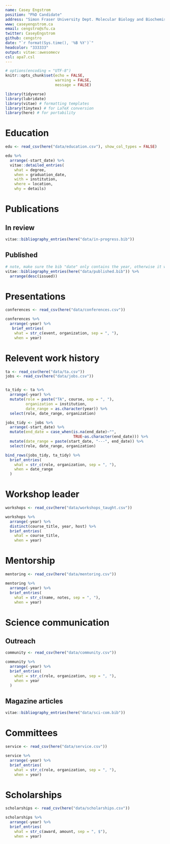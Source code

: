 ```yaml
---
name: Casey Engstrom
position: "PhD Candidate"
address: "Simon Fraser University Dept. Molecular Biology and Biochemistry"
www: caseyengstrom.ca
email: cengstro@sfu.ca
twitter: CaseyEngstrom
github: cengstro
date: "`r format(Sys.time(), '%B %Y')`"
headcolor: "333333"
output: vitae::awesomecv
csl: apa7.csl
---
```


<!-- 
To do:
- format
  - remove line breaks
- pubs
  - format same as rest of document, with year on the left
-->



```r
# options(encoding = "UTF-8")
knitr::opts_chunk$set(echo = FALSE, 
                      warning = FALSE,
                      message = FALSE)

library(tidyverse)
library(lubridate)
library(vitae) # formatting templates
library(tinytex) # for LaTeX conversion
library(here) # for portability
```


# Education 

```r
edu <- read_csv(here("data/education.csv"), show_col_types = FALSE)

edu %>% 
  arrange(-start_date) %>% 
  vitae::detailed_entries(
    what = degree, 
    when = graduation_date, 
    with = institution, 
    where = location, 
    why = details)
```


# Publications

<!-- I made folders for my publications in Zotero, and exported as Better Bibtex. (Check export settings in preferences) -->
## In review
```r
vitae::bibliography_entries(here("data/in-progress.bib"))
```


## Published
```r
# note, make sure the bib "date" only contains the year, otherwise it wont sort properly
vitae::bibliography_entries(here("data/published.bib")) %>%
  arrange(desc(issued))
```

<!-- \pagebreak -->

# Presentations

```r
conferences <- read_csv(here("data/conferences.csv"))

conferences %>% 
  arrange(-year) %>%
   brief_entries(
    what = str_c(event, organization, sep = ", "), 
    when = year)
```


# Relevent work history

```r
ta <- read_csv(here("data/ta.csv"))
jobs <- read_csv(here("data/jobs.csv"))


ta_tidy <- ta %>% 
  arrange(-year) %>% 
  mutate(role = paste("TA", course, sep = ", "), 
         organization = institution, 
         date_range = as.character(year)) %>% 
  select(role, date_range, organization)

jobs_tidy <- jobs %>% 
  arrange(-start_date) %>% 
  mutate(end_date = case_when(is.na(end_date)~"", 
                              TRUE~as.character(end_date))) %>% 
  mutate(date_range = paste(start_date, "---", end_date)) %>% 
  select(role, date_range, organization)

bind_rows(jobs_tidy, ta_tidy) %>% 
  brief_entries(
    what = str_c(role, organization, sep = ", "),
    when = date_range
  )
```

# Workshop leader

```r
workshops <- read_csv(here("data/workshops_taught.csv"))

workshops %>% 
  arrange(-year) %>% 
  distinct(course_title, year, host) %>% 
  brief_entries(
    what = course_title, 
    when = year)
```

# Mentorship

```r
mentoring <- read_csv(here("data/mentoring.csv"))

mentoring %>% 
  arrange(-year) %>% 
  brief_entries(
    what = str_c(name, notes, sep = ", "), 
    when = year)
```


# Science communication

## Outreach
```r
community <- read_csv(here("data/community.csv"))

community %>% 
  arrange(-year) %>% 
  brief_entries(
    what = str_c(role, organization, sep = ", "),
    when = year
  )

```


## Magazine articles

```r

vitae::bibliography_entries(here("data/sci-com.bib"))

```

# Committees

```r
service <- read_csv(here("data/service.csv"))

service %>% 
  arrange(-year) %>% 
  brief_entries(
    what = str_c(role, organization, sep = ", "),
    when = year)
```

# Scholarships

```r
scholarships <- read_csv(here("data/scholarships.csv"))

scholarships %>%
  arrange(-year) %>% 
  brief_entries(
    what = str_c(award, amount, sep = ", $"), 
    when = year)
```




<!-- Not really a part of an academic CV, but may want to add for later if I get into software -->
<!-- # Skills -->

<!-- ```{r} -->
<!-- skills %>% detailed_entries(what = skill, with = category) -->
<!-- ``` -->




<!-- ```{r} NOTES ------------------------------> 
<!-- https://pkg.mitchelloharawild.com/vitae/articles/extending.html -->
<!-- # Decided not to use scholar because it lacks DOI -->
<!-- # google_scholar <- scholar::get_publications("aST1ItMAAAAJ") %>% -->
<!-- #   dplyr::mutate(author = author %>% as.character(), -->
<!-- #                 first_author = str_split_n(author, ",", 1), -->
<!-- #                 peer_reviewed = case_when(journal %in% c("US Fish and Wildl. Serv. Rep., AMNWR") ~ FALSE, -->
<!-- #                                           TRUE ~ TRUE)) %>% -->
<!-- #   dplyr::arrange(desc(year)) %>% -->
<!-- #   filter(peer_reviewed == TRUE) -->

<!-- # And orcid is just plain confusiong -->
<!-- # orcid <- rorcid::orcid_works("0000-0002-6553-7883") -->

<!-- # # write bib for each line (formatting hack) -->
<!-- # presentations %>%  -->
<!-- #   rename() -->
<!-- #   df2bib() -->
<!-- ``` -->

